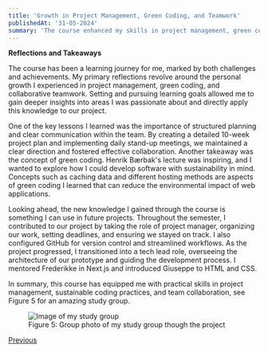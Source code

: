 ```yaml
---
title: 'Growth in Project Management, Green Coding, and Teamwork'
publishedAt: '31-05-2024'
summary: 'The course enhanced my skills in project management, green coding, and teamwork, providing valuable insights and practical applications for future projects.'
---
```

**Reflections and Takeaways**

The course has been a learning journey for me, marked by both challenges and achievements. My primary reflections revolve around the personal growth 
I experienced in project management, green coding, and collaborative teamwork. Setting and pursuing learning goals allowed me to gain deeper insights into areas 
I was passionate about and directly apply this knowledge to our project.

One of the key lessons I learned was the importance of structured planning and clear communication within the team. 
By creating a detailed 10-week project plan and implementing daily stand-up meetings, we maintained a clear direction and fostered effective collaboration. 
Another takeaway was the concept of green coding. Henrik Bærbak's lecture was inspiring, and I wanted to explore how I could develop software with sustainability in mind. 
Concepts such as caching data and different hosting methods are aspects of green coding I learned that can reduce the environmental impact of web applications.

Looking ahead, the new knowledge I gained through the course is something I can use in future projects. Throughout the semester, 
I contributed to our project by taking the role of project manager, organizing our work, setting deadlines, and ensuring we stayed on track. 
I also configured GitHub for version control and streamlined workflows. As the project progressed, 
I transitioned into a tech lead role, overseeing the architecture of our prototype and guiding the development process. 
I mentored Frederikke in Next.js and introduced Giuseppe to HTML and CSS.

In summary, this course has equipped me with practical skills in project management, sustainable coding practices, and team collaboration, see Figure 5 for an amazing study group.

<figure style={{ margin: '1em auto' }}>
  <img src="/studyGroup.png" alt="Image of my study group" />
  <figcaption>Figure 5: Group photo of my study group though the project </figcaption>
</figure>



<div style={{ textAlign: 'center', marginBottom: '1em' }}>
  <a href="/blog/project-management" style={{ marginRight: '10px', padding: '8px 16px', backgroundColor: '#2d5e9d', color: '#fefefe', textDecoration: 'none', borderRadius: '4px' }}>Previous</a>
</div>